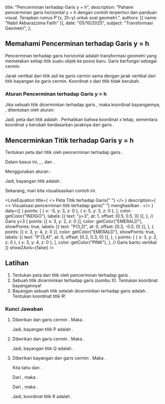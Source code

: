
  title: "Pencerminan terhadap Garis y = h",
  description: "Pahami pencerminan garis horizontal y = h dengan contoh terperinci dan panduan visual. Terapkan rumus P'(x, 2h-y) untuk soal geometri.",
  authors: [{ name: "Nabil Akbarazzima Fatih" }],
  date: "05/10/2025",
  subject: "Transformasi Geometri",
};

## Memahami Pencerminan terhadap Garis y = h

Pencerminan terhadap garis horizontal <InlineMath math="y = h" /> adalah transformasi geometri yang memetakan setiap titik suatu objek ke posisi baru. Garis <InlineMath math="y = h" /> berfungsi sebagai cermin.

Jarak vertikal dari titik asli ke garis cermin sama dengan jarak vertikal dari titik bayangan ke garis cermin. Koordinat x dari titik tidak berubah.

### Aturan Pencerminan terhadap Garis y = h

Jika sebuah titik <InlineMath math="P(x, y)" /> dicerminkan terhadap garis <InlineMath math="y = h" />, maka koordinat bayangannya, <InlineMath math="P'(x', y')" />, ditentukan oleh aturan:

<div className="flex flex-col gap-4">
  <BlockMath math="x' = x" />
  <BlockMath math="y' = 2h - y" />
</div>

Jadi, peta dari titik <InlineMath math="P(x, y)" /> adalah <InlineMath math="P'(x, 2h - y)" />. Perhatikan bahwa koordinat x tetap, sementara koordinat y berubah berdasarkan jaraknya dari garis <InlineMath math="y=h" />.

## Mencerminkan Titik terhadap Garis y = h

Tentukan peta dari titik <InlineMath math="P(3,2)" /> oleh pencerminan terhadap garis <InlineMath math="y=3" />.

Dalam kasus ini, <InlineMath math="x=3" />, <InlineMath math="y=2" />, dan <InlineMath math="h=3" />.

Menggunakan aturan <InlineMath math="P'(x, 2h - y)" />:

<div className="flex flex-col gap-4">
  <BlockMath math="x' = 3" />
  <BlockMath math="y' = 2(3) - 2 = 6 - 2 = 4" />
</div>

Jadi, bayangan titik <InlineMath math="P(3,2)" /> adalah <InlineMath math="P'(3,4)" />.

Sekarang, mari kita visualisasikan contoh ini.

<LineEquation
  title={
    <>
      Peta Titik <InlineMath math="P(3,2)" /> terhadap Garis{" "}
      <InlineMath math="y=3" />
    </>
  }
  description={
    <>
      Visualisasi pencerminan titik <InlineMath math="P(3,2)" /> terhadap garis{" "}
      <InlineMath math="y=3" /> menghasilkan <InlineMath math="P'(3,4)" />.
    </>
  }
  data={[
    {
      points: [
        { x: -5, y: 3, z: 0 },
        { x: 5, y: 3, z: 0 },
      ],
      color: getColor("INDIGO"),
      labels: [{ text: "y=3", at: 1, offset: [0.5, 0.5, 0] }],
    }, // Garis y=3
    {
      points: [{ x: 3, y: 2, z: 0 }],
      color: getColor("EMERALD"),
      showPoints: true,
      labels: [{ text: "P(3,2)", at: 0, offset: [0.3, -0.5, 0] }],
    },
    {
      points: [{ x: 3, y: 4, z: 0 }],
      color: getColor("EMERALD"),
      showPoints: true,
      labels: [{ text: "P'(3,4)", at: 0, offset: [0.2, 0.3, 0] }],
    },
    {
      points: [
        { x: 3, y: 2, z: 0 },
        { x: 3, y: 4, z: 0 },
      ],
      color: getColor("PINK"),
    }, // Garis bantu vertikal
  ]}
  showZAxis={false}
/>

## Latihan

1.  Tentukan peta dari titik <InlineMath math="P(5,-4)" /> oleh pencerminan terhadap garis <InlineMath math="y=-2" />.
2.  Sebuah titik <InlineMath math="Q(-1, -3)" /> dicerminkan terhadap garis <InlineMath math="y=0" /> (sumbu X). Tentukan koordinat bayangannya!
3.  Bayangan sebuah titik <InlineMath math="R(x,y)" /> setelah dicerminkan terhadap garis <InlineMath math="y=4" /> adalah <InlineMath math="R'(-2,5)" />. Tentukan koordinat titik R!

### Kunci Jawaban

1.  Diberikan <InlineMath math="P(5,-4)" /> dan garis cermin <InlineMath math="y=-2" />. Maka <InlineMath math="x=5, y=-4, h=-2" />.

    <div className="flex flex-col gap-4">
      <BlockMath math="x' = x = 5" />
      <BlockMath math="y' = 2h - y = 2(-2) - (-4) = -4 + 4 = 0" />
    </div>

    Jadi, bayangan titik P adalah <InlineMath math="P'(5,0)" />.

2.  Diberikan <InlineMath math="Q(-1, -3)" /> dan garis cermin <InlineMath math="y=0" />. Maka <InlineMath math="x=-1, y=-3, h=0" />.

    <div className="flex flex-col gap-4">
      <BlockMath math="x' = x = -1" />
      <BlockMath math="y' = 2h - y = 2(0) - (-3) = 0 + 3 = 3" />
    </div>

    Jadi, bayangan titik Q adalah <InlineMath math="Q'(-1,3)" />.

3.  Diberikan bayangan <InlineMath math="R'(-2,5)" /> dan garis cermin <InlineMath math="y=4" />. Maka <InlineMath math="x'=-2, y'=5, h=4" />.

    Kita tahu <InlineMath math="x' = x" /> dan <InlineMath math="y' = 2h - y" />.

    Dari <InlineMath math="x' = x" />, maka <InlineMath math="x = -2" />.

    Dari <InlineMath math="y' = 2h - y" />, maka <InlineMath math="5 = 2(4) - y" />.

    <div className="flex flex-col gap-4">
      <BlockMath math="5 = 8 - y" />
      <BlockMath math="y = 8 - 5" />
      <BlockMath math="y = 3" />
    </div>

    Jadi, koordinat titik R adalah <InlineMath math="R(-2,3)" />.
